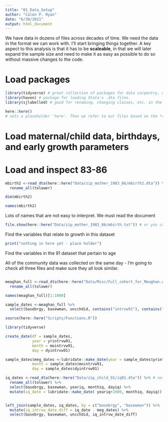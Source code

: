 ```yaml
---
title: "01_Data_Setup"
author: "Calen P. Ryan"
date: "6/30/2021"
output: html_document
---
```


We have data in dozens of files across decades of time. We need the data in the format we can work with. I'll start bringing things together. A key aspect to this analysis is that it has to be **scaleable**, in that we will later expand the sample size and need to make it as easy as possible to do so without massive changes to the code. 



# Load packages
```r
library(tidyverse) # great collection of packages for data carpentry, modelling, and visualization
library(haven) # package for loading Stata's .dta files. 
library(sjlabelled) # good for renaming, changing classes, etc. in the piped dplyr mode

here::here()
# sets a placeholder 'here'. Then we refer to our files based on the *relative* not the *absolute* location.
```



# Load maternal/child data, birthdays, and early growth parameters

# Load and inspect 83-86
```r

mbirth2 <-read_dta(here::here("Data/zip_mother_1983_86/mbirth2.dta")) %>% # note: here::here calls the here function
  rename_all(tolower)

dim(mbirth2)
```

```r
names(mbirth2)
```
Lots of names that are not easy to interpret. We must read the document
```r
file.show(here::here("Data/zip_mother_1983_86/mbirth.txt")) # or you can click on it - easier to 'control + f ' to find words

```

Find the variables that relate to growth in this dataset
```r
print("nothing in here yet - place holder")
```


Find the variables in the 91 dataset that pertain to age

All of the community data was collected on the same day - I'm going to check all three files and make sure they all look similar. 
```r

```

```r
meaghan_full <-read_dta(here::here("Data/Misc/Full_cohort_for_Meaghan.dta")) %>% # note: here::here calls the here function
  rename_all(tolower)

names(meaghan_full)[1:1000]

sample_dates <-meaghan_full %>% 
  select(basebrgy, basewman, uncchdid, contains("intrvw91"), contains("icage91"))
```

```r
source(here::here("Scripts/Functions.R"))

library(tidyverse)

create_date(df = sample_dates, 
            year = yrintrvw91, 
            month = mointrvw91, 
            day = dyintrvw91)

sample_dates$meg_dates <-lubridate::make_date(year = sample_dates$yrintrvw91, 
            month = sample_dates$mointrvw91, 
            day = sample_dates$dyintrvw91)
```

```r
iq_dates <-read_dta(here::here("Data/zip_child_91/iq91.dta")) %>% # note: here::here calls the here function
  rename_all(tolower) %>% 
  select(basebrgy, basewman, yeariq, monthiq, dayiq) %>% 
  mutate(iq_date = lubridate::make_date( yeariq+1900, monthiq, dayiq))



```

```r
left_join(sample_dates, iq_dates, by = c("basebrgy", "basewman")) %>% 
  mutate(iq_intrvw_date_diff = iq_date - meg_dates) %>% 
  select(basebrgy, basewman, uncchdid, iq_intrvw_date_diff) 
```

